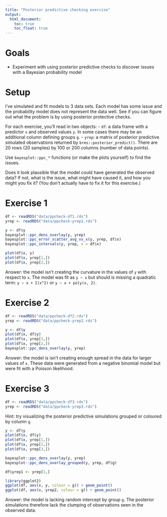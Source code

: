 ```yaml
---
title: "Posterior predictive checking exercise"
output:
  html_document:
    toc: true
    toc_float: true
---
```


# Goals

- Experiment with using posterior predictive checks to discover issues with a Bayesian probability model

# Setup

I've simulated and fit models to 3 data sets. Each model has some issue and the probability model does not represent the data well. See if you can figure out what the problem is by using posterior protective checks. 

For each exercise, you'll read in two objects:
- `df`: a data frame with a predictor `x` and observed values `y`. In some cases there may be an additional column defining groups `g`.
- `yrep`: a matrix of posterior predictive simulated observations returned by `brms::posterior_predict()`. There are 20 rows (20 samples) by 100 or 200 columns (number of data points). 

Use `bayesplot::ppc_*` functions (or make the plots yourself) to find the issues.

Does it look plausible that the model could have generated the observed data? If not, what is the issue, what might have caused it, and how you might you fix it? (You don't actually have to fix it for this exercise.)

# Exercise 1

```r
df <- readRDS("data/ppcheck-df1.rds")
yrep <- readRDS("data/ppcheck-yrep1.rds")
```

```r
y <- df$y
bayesplot::ppc_dens_overlay(y, yrep)
bayesplot::ppc_error_scatter_avg_vs_x(y, yrep, df$x)
bayesplot::ppc_intervals(y, yrep, x = df$x)

plot(df$x, y)
plot(df$x, yrep[1,])
plot(df$x, yrep[2,])
```

Answer: the model isn't creating the curvature in the values of `y` with respect to `x`. The model was fit as `y ~ x` but should is missing a quadratic term: `y ~ x + I(x^2)` or `y ~ x + poly(x, 2)`.

# Exercise 2

```r
df <- readRDS("data/ppcheck-df2.rds")
yrep <- readRDS("data/ppcheck-yrep2.rds")
```

```r
y <- df$y
plot(df$x, df$y)
plot(df$x, yrep[1,])
plot(df$x, yrep[2,])
bayesplot::ppc_dens_overlay(y, yrep)
```

Answer: the model is isn't creating enough spread in the data for larger values of `x`. These data were generated from a negative binomial model but were fit with a Poisson likelihood.

# Exercise 3

```r
df <- readRDS("data/ppcheck-df3.rds")
yrep <- readRDS("data/ppcheck-yrep3.rds")
```

Hint: try visualizing the posterior predictive simulations grouped or coloured by column `g`.

```r
y <- df$y
plot(df$x, df$y)
plot(df$x, yrep[1,])
plot(df$x, yrep[2,])
plot(df$x, yrep[3,])

bayesplot::ppc_dens_overlay(y, yrep)
bayesplot::ppc_dens_overlay_grouped(y, yrep, df$g)

df$yrep1 <- yrep[1,]

library(ggplot2)
ggplot(df, aes(x, y, colour = g)) + geom_point()
ggplot(df, aes(x, yrep2, colour = g)) + geom_point()
```

Answer: the model is lacking random intercept by group `g`. The posterior simulations therefore lack the clumping of observations seen in the observed data.
